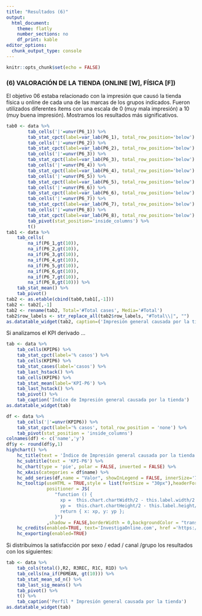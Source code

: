 ```yaml
---
title: "Resultados (6)"
output: 
  html_document: 
    theme: flatly
    number_sections: no
    df_print: kable
editor_options: 
  chunk_output_type: console
---
```


```r
knitr::opts_chunk$set(echo = FALSE)
```

### (6) VALORACIÓN DE LA TIENDA (ONLINE [W], FÍSICA  [F])

El objetivo 06 estaba relacionado con la impresión que causó la tienda física u online de cada una de las marcas de los grupos indicados. Fueron
utilizados diferentes ítems con una escala de 0 (muy mala impresión) a 10 (muy buena impresión). Mostramos los resultados más significativos.

```r
tab0 <- data %>%
        tab_cells('|'=unvr(P6_1)) %>% 
        tab_stat_cpct(label=var_lab(P6_1), total_row_position='below') %>%
        tab_cells('|'=unvr(P6_2)) %>% 
        tab_stat_cpct(label=var_lab(P6_2), total_row_position='below') %>%
        tab_cells('|'=unvr(P6_3)) %>% 
        tab_stat_cpct(label=var_lab(P6_3), total_row_position='below') %>%
        tab_cells('|'=unvr(P6_4)) %>% 
        tab_stat_cpct(label=var_lab(P6_4), total_row_position='below') %>%
        tab_cells('|'=unvr(P6_5)) %>% 
        tab_stat_cpct(label=var_lab(P6_5), total_row_position='below') %>%
        tab_cells('|'=unvr(P6_6)) %>% 
        tab_stat_cpct(label=var_lab(P6_6), total_row_position='below') %>%
        tab_cells('|'=unvr(P6_7)) %>% 
        tab_stat_cpct(label=var_lab(P6_7), total_row_position='below') %>%
        tab_cells('|'=unvr(P6_8)) %>% 
        tab_stat_cpct(label=var_lab(P6_8), total_row_position='below') %>%
        tab_pivot(stat_position='inside_columns') %>%
        t()
tab1 <- data %>%
    tab_cells(
        na_if(P6_1,gt(10)),
        na_if(P6_2,gt(10)),
        na_if(P6_3,gt(10)),
        na_if(P6_4,gt(10)),
        na_if(P6_5,gt(10)),
        na_if(P6_6,gt(10)),
        na_if(P6_7,gt(10)),
        na_if(P6_8,gt(10))) %>% 
    tab_stat_mean() %>%
    tab_pivot()
tab2 <- as.etable(cbind(tab0,tab1[,-1]))
tab2 <- tab2[,-1]
tab2 <- rename(tab2, Total='#Total cases', Media='#Total')
tab2$row_labels <- str_replace_all(tab2$row_labels, "#Total\\|", "")
as.datatable_widget(tab2, caption=('Impresión general causada por la tienda'))

```

Si analizamos el KPI derivado ...

```r
tab <- data %>%
	tab_cells(KPIP6) %>%
	tab_stat_cpct(label='% casos') %>%
    tab_cells(KPIP6) %>%
    tab_stat_cases(label='casos') %>%
    tab_last_hstack() %>%
    tab_cells(KPIP6) %>%
    tab_stat_mean(label='KPI-P6') %>%
    tab_last_hstack() %>%
	tab_pivot() %>%
    tab_caption('Índice de Impresión general causada por la tienda')
as.datatable_widget(tab)
```

```r
df <- data %>%
	tab_cells('|'=unvr(KPIP6)) %>%
	tab_stat_cpct(label='% casos', total_row_position = 'none') %>%
	tab_pivot(stat_position = 'inside_columns')
colnames(df) <- c('name','y')
df$y <- round(df$y,1)
highchart() %>%
    hc_title(text = 'Índice de Impresión general causada por la tienda') %>% 
    hc_subtitle(text = 'KPI-P6') %>% 
    hc_chart(type = 'pie', polar = FALSE, inverted = FALSE) %>% 
    hc_xAxis(categories = df$name) %>%
    hc_add_series(df,name = "Valor", showInLegend = FALSE, innerSize='75%',dataLabels = list(format="{point.name}<br>({point.y}%)"))%>%
    hc_tooltip(useHTML = TRUE,style = list(fontSize = "30px"),headerFormat = "",pointFormat = paste("<br><div style='text-align: center;'>Índice <b><br>",round(mean(data$KPIP6, na.rm = TRUE), 1),"</div>"),
               positioner = JS(
                  "function () {
                    xp =  this.chart.chartWidth/2 - this.label.width/2
                    yp =  this.chart.chartHeight/2 - this.label.height/2
                    return { x: xp, y: yp };
                  }")
               ,shadow = FALSE,borderWidth = 0,backgroundColor = "transparent",hideDelay = 9999) %>%
    hc_credits(enabled=TRUE, text='InvestigaOnline.com', href ='https://www.investigaonline.com') %>%
    hc_exporting(enabled=TRUE)
```

Si distribuimos la satisfacción por sexo / edad / canal /grupo los resultados con los siguientes:

```r
tab <- data %>%
    tab_cols(total(),R2, R3REC, R1C, R1D) %>%
    tab_cells(na_if(P6MEAN, gt(10))) %>%
    tab_stat_mean_sd_n() %>%
    tab_last_sig_means() %>%
	tab_pivot() %>%
    t() %>%
    tab_caption('Perfil * Impresión general causada por la tienda')
as.datatable_widget(tab)
```
